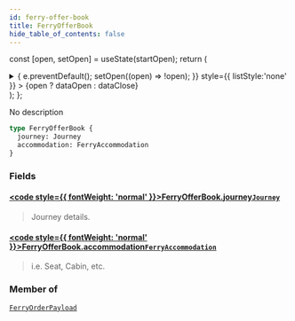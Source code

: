 ```yaml
---
id: ferry-offer-book
title: FerryOfferBook
hide_table_of_contents: false
---
```






const [open, setOpen] = useState(startOpen);
return (
<details {...(open ? { open: true } : {})} className="details" style={{ border:'none', boxShadow:'none', background:'var(--ifm-background-color)' }}>
<summary
onClick={(e) => {
e.preventDefault();
setOpen((open) => !open);
}}
style={{ listStyle:'none' }} >
{open ? dataOpen : dataClose}
</summary>
{open && children}
</details>
);
};

No description

```graphql
type FerryOfferBook {
  journey: Journey
  accommodation: FerryAccommodation
}
```

### Fields

#### [<code style={{ fontWeight: 'normal' }}>FerryOfferBook.<b>journey</b></code>](#)<Bullet />[`Journey`](/api/objects/journey) <Badge class="badge badge--secondary" text="object"/>

> Journey details.

#### [<code style={{ fontWeight: 'normal' }}>FerryOfferBook.<b>accommodation</b></code>](#)<Bullet />[`FerryAccommodation`](/api/objects/ferry-accommodation) <Badge class="badge badge--secondary" text="object"/>

> i.e. Seat, Cabin, etc.

### Member of

[`FerryOrderPayload`](/api/objects/ferry-order-payload) <Badge class="badge badge--secondary" text="object"/>
